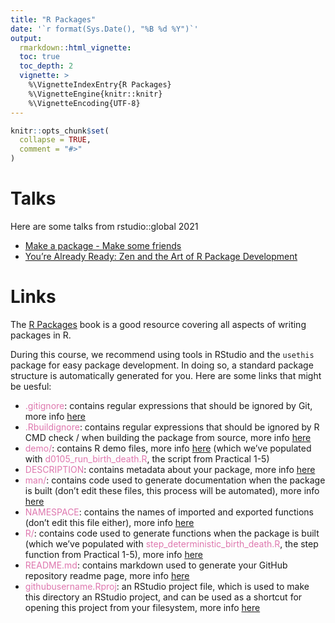 ```yaml
---
title: "R Packages"
date: '`r format(Sys.Date(), "%B %d %Y")`'
output:
  rmarkdown::html_vignette:
  toc: true
  toc_depth: 2
  vignette: >
    %\VignetteIndexEntry{R Packages}
    %\VignetteEngine{knitr::knitr}
    %\VignetteEncoding{UTF-8}
---
```


```r
knitr::opts_chunk$set(
  collapse = TRUE,
  comment = "#>"
)
```

# Talks

Here are some talks from rstudio::global 2021

- [Make a package - Make some friends][rstudioglobal2021-package]
- [You're Already Ready: Zen and the Art of R Package Development][rstudioglobal2021-repro-pkg]

[rstudioglobal2021-package]: https://rstudio.com/resources/rstudioglobal-2021/make-a-package-make-some-friends
[rstudioglobal2021-repro-pkg]: https://rstudio.com/resources/rstudioglobal-2021/youre-already-ready-zen-and-the-art-of-r-package-development 

# Links

The [R Packages](https://r-pkgs.org) book is a good resource covering all 
aspects of writing packages in R.

During this course, we recommend using tools in RStudio and the `usethis`
package for easy package development. In doing so, a standard package structure
is automatically generated for you. Here are some links that might be uesful:

* <span style="color: #de77ae;">.gitignore</span>: contains regular
expressions that should be ignored by Git, more info
[here](https://www.pluralsight.com/guides/how-to-use-gitignore-file)
* <span style="color: #de77ae;">.Rbuildignore</span>: contains regular
expressions that should be ignored by R CMD check / when building the package 
from source, more info
[here](https://r-pkgs.org/package-structure-state.html#rbuildignore)
* <span style="color: #de77ae;">demo/</span>: contains R demo files, more info
[here](https://r-pkgs.org/misc.html#demo) (which we've populated with 
<span style="color: #de77ae;">d0105_run_birth_death.R</span>, the
script from Practical 1-5)
* <span style="color: #de77ae;">DESCRIPTION</span>: contains metadata about 
your package, more info [here](https://r-pkgs.org/description.html)
* <span style="color: #de77ae;">man/</span>: contains code used to generate 
documentation when the package is built (don't edit these files, this process 
will be automated), more info [here](https://r-pkgs.org/man.html#man-workflow)
* <span style="color: #de77ae;">NAMESPACE</span>: contains the names of 
imported and exported functions (don't edit this file either), more info
[here](https://r-pkgs.org/namespace.html#namespace)
* <span style="color: #de77ae;">R/</span>: contains code used to generate 
functions when the package is built (which we've populated with 
<span style="color: #de77ae;">step_deterministic_birth_death.R</span>, the step function from
Practical 1-5), more info [here](https://r-pkgs.org/r.html#code-organising)
* <span style="color: #de77ae;">README.md</span>: contains markdown used to 
generate your GitHub repository readme page, more info 
[here](https://docs.github.com/en/github/creating-cloning-and-archiving-repositories/about-readmes)
* <span style="color: #de77ae;">githubusername.Rproj</span>: an RStudio project 
file, which is used to make this directory an RStudio project, and can be used 
as a shortcut for opening this project from your filesystem, more info 
[here](https://support.rstudio.com/hc/en-us/articles/200526207-Using-Projects)
